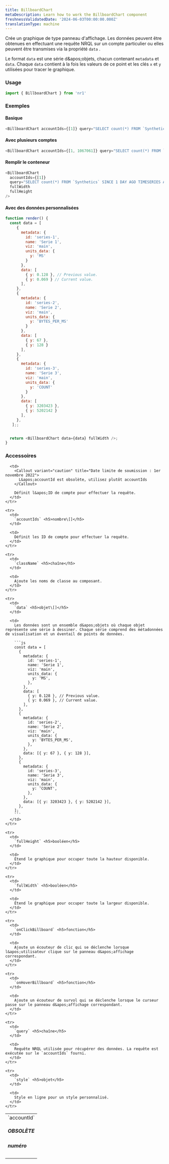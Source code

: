 ```yaml
---
title: BillboardChart
metaDescription: Learn how to work the BillboardChart component
freshnessValidatedDate: '2024-06-03T00:00:00.000Z'
translationType: machine
---
```


Crée un graphique de type panneau d&apos;affichage. Les données peuvent être obtenues en effectuant une requête NRQL sur un compte particulier ou elles peuvent être transmises via la propriété `data` .

Le format `data` est une série d&amp;apos;objets, chacun contenant `metadata` et `data`. Chaque `data` contient à la fois les valeurs de ce point et les clés `x` et `y` utilisées pour tracer le graphique.

### Usage

```js
import { BillboardChart } from 'nr1'
```

### Exemples

#### Basique

```js
<BillboardChart accountIds={[1]} query="SELECT count(*) FROM `Synthetics` SINCE 1 DAY AGO TIMESERIES AUTO FACET jobType" />
```

#### Avec plusieurs comptes

```js
<BillboardChart accountIds={[1, 1067061]} query="SELECT count(*) FROM `Synthetics` SINCE 1 DAY AGO TIMESERIES AUTO FACET jobType" />
```

#### Remplir le conteneur

```js
<BillboardChart
  accountIds={[1]}
  query="SELECT count(*) FROM `Synthetics` SINCE 1 DAY AGO TIMESERIES AUTO FACET jobType"
  fullWidth
  fullHeight
/>
```

#### Avec des données personnalisées

```js
function render() {
  const data = [
     {
       metadata: {
         id: 'series-1',
         name: 'Serie 1',
         viz: 'main',
         units_data: {
           y: 'MS'
         }
       },
       data: [
         { y: 0.128 }, // Previous value.
         { y: 0.069 } // Current value.
       ],
     },
     {
       metadata: {
         id: 'series-2',
         name: 'Serie 2',
         viz: 'main',
         units_data: {
           y: 'BYTES_PER_MS'
         }
       },
       data: [
         { y: 67 },
         { y: 128 }
       ],
     },
     {
       metadata: {
         id: 'series-3',
         name: 'Serie 3',
         viz: 'main',
         units_data: {
           y: 'COUNT'
         }
       },
       data: [
         { y: 3203423 },
         { y: 5202142 }
       ],
     },
   ];;


  return <BillboardChart data={data} fullWidth />;
}
```

### Accessoires

<table>
  <tbody>
    <tr>
      <td>
        `accountId` <h5>OBSOLÈTE</h5> <h5>numéro</h5>
      </td>

      <td>
        <Callout variant="caution" title="Date limite de soumission : 1er novembre 2022">
          L&apos;accountId est obsolète, utilisez plutôt accountIds
        </Callout>

        Définit l&apos;ID de compte pour effectuer la requête.
      </td>
    </tr>

    <tr>
      <td>
        `accountIds` <h5>nombre\[]</h5>
      </td>

      <td>
        Définit les ID de compte pour effectuer la requête.
      </td>
    </tr>

    <tr>
      <td>
        `className` <h5>chaîne</h5>
      </td>

      <td>
        Ajoute les noms de classe au composant.
      </td>
    </tr>

    <tr>
      <td>
        `data` <h5>objet\[]</h5>
      </td>

      <td>
        Les données sont un ensemble d&apos;objets où chaque objet représente une série à dessiner. Chaque série comprend des métadonnées de visualisation et un éventail de points de données.

        ```js
        const data = [
          {
            metadata: {
              id: 'series-1',
              name: 'Serie 1',
              viz: 'main',
              units_data: {
                y: 'MS',
              },
            },
            data: [
              { y: 0.128 }, // Previous value.
              { y: 0.069 }, // Current value.
            ],
          },
          {
            metadata: {
              id: 'series-2',
              name: 'Serie 2',
              viz: 'main',
              units_data: {
                y: 'BYTES_PER_MS',
              },
            },
            data: [{ y: 67 }, { y: 128 }],
          },
          {
            metadata: {
              id: 'series-3',
              name: 'Serie 3',
              viz: 'main',
              units_data: {
                y: 'COUNT',
              },
            },
            data: [{ y: 3203423 }, { y: 5202142 }],
          },
        ];
        ```
      </td>
    </tr>

    <tr>
      <td>
        `fullHeight` <h5>booléen</h5>
      </td>

      <td>
        Étend le graphique pour occuper toute la hauteur disponible.
      </td>
    </tr>

    <tr>
      <td>
        `fullWidth` <h5>booléen</h5>
      </td>

      <td>
        Étend le graphique pour occuper toute la largeur disponible.
      </td>
    </tr>

    <tr>
      <td>
        `onClickBillboard` <h5>fonction</h5>
      </td>

      <td>
        Ajoute un écouteur de clic qui se déclenche lorsque l&apos;utilisateur clique sur le panneau d&apos;affichage correspondant.
      </td>
    </tr>

    <tr>
      <td>
        `onHoverBillboard` <h5>fonction</h5>
      </td>

      <td>
        Ajoute un écouteur de survol qui se déclenche lorsque le curseur passe sur le panneau d&apos;affichage correspondant.
      </td>
    </tr>

    <tr>
      <td>
        `query` <h5>chaîne</h5>
      </td>

      <td>
        Requête NRQL utilisée pour récupérer des données. La requête est exécutée sur le `accountIds` fourni.
      </td>
    </tr>

    <tr>
      <td>
        `style` <h5>objet</h5>
      </td>

      <td>
        Style en ligne pour un style personnalisé.
      </td>
    </tr>
  </tbody>
</table>